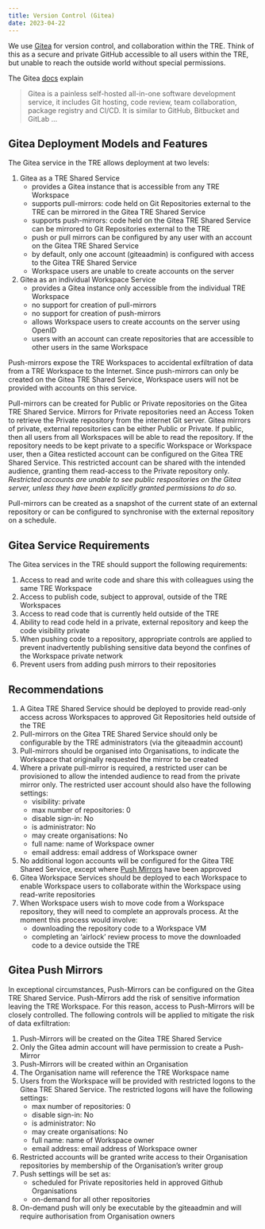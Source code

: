 ```yaml
---
title: Version Control (Gitea)
date: 2023-04-22
---
```


We use [Gitea](https://gitea.io/en-us/) for version control, and collaboration within the TRE. Think of this as a secure and private GitHub accessible to all users within the TRE, but unable to reach the outside world without special permissions.

The Gitea [docs](https://docs.gitea.io/en-us/) explain

> Gitea is a painless self-hosted all-in-one software development service, it includes Git hosting, code review, team collaboration, package registry and CI/CD. It is similar to GitHub, Bitbucket and GitLab ...

## Gitea Deployment Models and Features

The Gitea service in the TRE allows deployment at two levels:

1. Gitea as a TRE Shared Service
    - provides a Gitea instance that is accessible from any TRE Workspace
    - supports pull-mirrors: code held on Git Repositories external to the TRE can be mirrored in the Gitea TRE Shared Service
    - supports push-mirrors: code held on the Gitea TRE Shared Service can be mirrored to Git Repositories external to the TRE
    - push or pull mirrors can be configured by any user with an account on the Gitea TRE Shared Service
    - by default, only one account (giteaadmin) is configured with access to the Gitea TRE Shared Service
    - Workspace users are unable to create accounts on the server
2. Gitea as an individual Workspace Service
    - provides a Gitea instance only accessible from the individual TRE Workspace
    - no support for creation of pull-mirrors
    - no support for creation of push-mirrors
    - allows Workspace users to create accounts on the server using OpenID
    - users with an account can create repositories that are accessible to other users in the same Workspace

Push-mirrors expose the TRE Workspaces to accidental exfiltration of data from a TRE Workspace to the Internet. Since
push-mirrors can only be created on the Gitea TRE Shared Service, Workspace users will not be provided with accounts on 
this service. 

Pull-mirrors can be created for Public or Private repositories on the Gitea TRE Shared Service. 
Mirrors for Private repositories need an Access Token to
retrieve the Private repository from the internet Git server. Gitea mirrors of private, external repositories can be either
Public or Private. If public, then all users from all Workspaces will be able to read the repository. If the
repository needs to be kept private to a specific Workspace or Workspace user, then a Gitea resticted account can be
configured on the Gitea TRE Shared Service. This restricted account can be shared with the intended audience,
granting them read-access to the Private repository only. *Restricted accounts are unable to see public
respositories on the Gitea server, unless they have been explicitly granted permissions to do so.*

Pull-mirrors can be created as a snapshot of the current state of an external repository or can be configured
to synchronise with the external repository on a schedule.

## Gitea Service Requirements

The Gitea services in the TRE should support the following requirements:

1. Access to read and write code and share this with colleagues using the same TRE Workspace
2. Access to publish code, subject to approval, outside of the TRE Workspaces
3. Access to read code that is currently held outside of the TRE
4. Ability to read code held in a private, external repository and keep the code visibility private
5. When pushing code to a repository, appropriate controls are applied to prevent
inadvertently publishing sensitive data beyond the confines of the Workspace private network
6. Prevent users from adding push mirrors to their repositories


## Recommendations

1. A Gitea TRE Shared Service should be deployed to provide read-only access across Workspaces to approved Git Repositories held outside of the TRE
2. Pull-mirrors on the Gitea TRE Shared Service should only be configurable by the TRE administrators (via the giteaadmin account)
3. Pull-mirrors should be organised into Organisations, to indicate the Workspace that originally requested the mirror to be created
4. Where a private pull-mirror is required, a restricted user can be provisioned to allow the intended audience to read from
the private mirror only. The restricted user account should also have the following settings:
    - visibility: private
    - max number of repositories: 0
    - disable sign-in: No
    - is administrator: No
    - may create organisations: No
    - full name: name of Workspace owner
    - email address: email address of Workspace owner
5. No additional logon accounts will be configured for the Gitea TRE Shared Service, except where [Push Mirrors](#gitea-push-mirrors) have been approved
6. Gitea Workspace Services should be deployed to each Workspace to enable Workspace users to collaborate within the Workspace using read-write repositories
7. When Workspace users wish to move code from a Workspace repository, they will need to complete an approvals process. At the moment this process would involve:
    - downloading the repository code to a Workspace VM
    - completing an 'airlock' review process to move the downloaded code to a device outside the TRE

## Gitea Push Mirrors

In exceptional circumstances, Push-Mirrors can be configured on the Gitea TRE Shared Service. Push-Mirrors
add the risk of sensitive information leaving the TRE Workspace. For this reason, access to Push-Mirrors will
be closely controlled. The following controls will be applied to mitigate the risk of data exfiltration:

1. Push-Mirrors will be created on the Gitea TRE Shared Service
2. Only the Gitea admin account will have permission to create a Push-Mirror 
3. Push-Mirrors will be created within an Organisation
4. The Organisation name will reference the TRE Workspace name 
5. Users from the Workspace will be provided with restricted logons to the Gitea TRE Shared Service. The restricted logons will have the following settings:
    - max number of repositories: 0
    - disable sign-in: No
    - is administrator: No
    - may create organisations: No
    - full name: name of Workspace owner
    - email address: email address of Workspace owner
6. Restricted accounts will be granted write access to their Organisation repositories by membership of the Organisation's writer group
7. Push settings will be set as:
    - scheduled for Private repositories held in approved Github Organisations
    - on-demand for all other repositories
8. On-demand push will only be executable by the giteaadmin and will require authorisation from Organisation owners